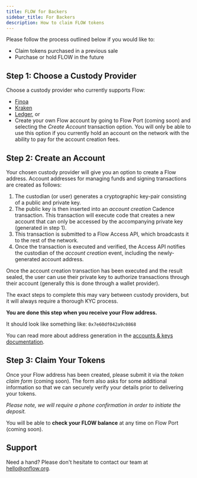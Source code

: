 ```yaml
---
title: FLOW for Backers
sidebar_title: For Backers
description: How to claim FLOW tokens
---
```


Please follow the process outlined below if you would like to:

- Claim tokens purchased in a previous sale
- Purchase or hold FLOW in the future

## Step 1: Choose a Custody Provider

Choose a custody provider who currently supports Flow:

- [Finoa](https://finoa.io/)
- [Kraken](https://www.kraken.com/)
- [Ledger](https://www.ledger.com/), or
- Create your own Flow account by going to Flow Port (coming soon) and selecting the _Create Account_ transaction option. 
You will only be able to use this option if you currently hold an account on the network with the ability to pay for the account creation fees.

## Step 2: Create an Account

Your chosen custody provider will give you an option to create a Flow address.
Account addresses for managing funds and signing transactions are created as follows:

1. The custodian (or user) generates a cryptographic key-pair consisting of a public and private key.
2. The public key is then inserted into an _account creation_ Cadence transaction. This transaction
will execute code that creates a new account that can only be accessed by the accompanying private key (generated in step 1).
3. This transaction is submitted to a Flow Access API, which broadcasts it to the rest of the network.
4. Once the transaction is executed and verified, the Access API notifies the custodian of the _account creation_
event, including the newly-generated account address.

Once the account creation transaction has been executed and the result sealed,
the user can use their private key to authorize transactions through their account
(generally this is done through a wallet provider).

The exact steps to complete this may vary between custody providers, but it will always require a thorough KYC process.

**You are done this step when you receive your Flow address.**

It should look like something like: `0x7e60df042a9c0868`

You can read more about address generation in the [accounts & keys documentation](/concepts/accounts-and-keys#account-addresses).

## Step 3: Claim Your Tokens

Once your Flow address has been created, please submit it via the _token claim form_ (coming soon).
The form also asks for some additional information so that we can securely verify your 
details prior to delivering your tokens. 

_Please note, we will require a phone confirmation in order to initiate the deposit._

You will be able to **check your FLOW balance** at any time on Flow Port (coming soon).

## Support

Need a hand? Please don't hesitate to contact our team at [hello@onflow.org](mailto:hello@onflow.org).
